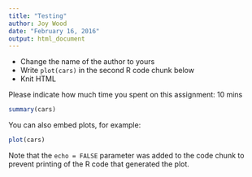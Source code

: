 ```yaml
---
title: "Testing"
author: Joy Wood
date: "February 16, 2016"
output: html_document
---
```


* Change the name of the author to yours
* Write `plot(cars)` in the second R code chunk below
* Knit HTML

Please indicate how much time you spent on this assignment: 10 mins


```r
summary(cars)
```

You can also embed plots, for example:

```r
plot(cars)

```

Note that the `echo = FALSE` parameter was added to the code chunk to prevent printing of the R code that generated the plot.